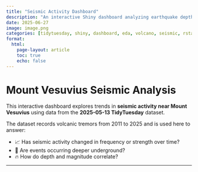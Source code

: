 ```yaml
---
title: "Seismic Activity Dashboard"
description: "An interactive Shiny dashboard analyzing earthquake depth, frequency, and magnitude near Mount Vesuvius using TidyTuesday 2025-05-13 data"
date: 2025-06-27
image: image.png
categories: [tidytuesday, shiny, dashboard, eda, volcano, seismic, rstats]
format:
  html:
    page-layout: article
    toc: true
    echo: false
---
```


# Mount Vesuvius Seismic Analysis

This interactive dashboard explores trends in **seismic activity near Mount Vesuvius** using data from the **2025-05-13 TidyTuesday** dataset.

The dataset records volcanic tremors from 2011 to 2025 and is used here to answer:

- 📈 Has seismic activity changed in frequency or strength over time?
- 🌋 Are events occurring deeper underground?
- 🔥 How do depth and magnitude correlate?

---
